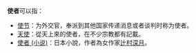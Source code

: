 '''使者'''可以指：
*[[使节|使节]]：为外交官，奉派到其他国家传递消息或者谈判时称为使者。
*[[天使|天使]]：從天上來的使者，在不少宗教都有記載。
*[[使者_(小说)|使者 (小说)]]：日本小說，作者為女作家[[辻村深月|辻村深月]]。

{{disambig|S|Cat=二字消歧义}}